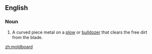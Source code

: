 ==English==
===Noun===
{{en-noun}}
{{wikipedia}}

#A curved piece metal on a [[plow]] or [[bulldozer]] that clears the free dirt from the blade.

[[zh:moldboard]]